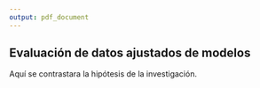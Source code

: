 ```yaml
---
output: pdf_document
---
```


## Evaluación de datos ajustados de modelos

Aquí se contrastara la hipótesis de la investigación.